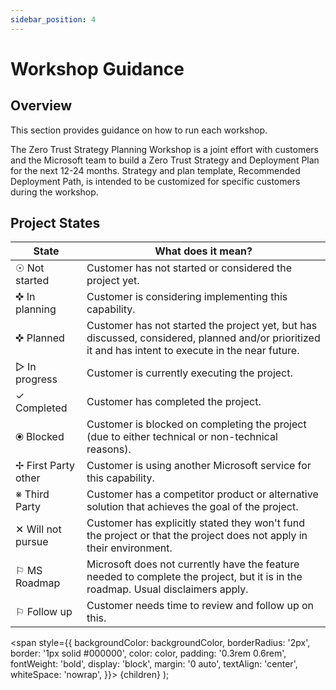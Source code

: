 ```yaml
---
sidebar_position: 4
---
```



# Workshop Guidance

## Overview

This section provides guidance on how to run each workshop.

The Zero Trust Strategy Planning Workshop is a joint effort with customers and the Microsoft team to build a Zero Trust Strategy and Deployment Plan for the next 12-24 months. Strategy and plan template, Recommended Deployment Path, is intended to be customized for specific customers during the workshop.

## Project States

|State|What does it mean?|
|--|--|
|<Highlight backgroundColor="#000000" color="#fff">☉ Not started</Highlight>| Customer has not started or considered the project yet.|
|<Highlight backgroundColor="#bdd7ee" color="#000000">✜ In planning</Highlight>| Customer is considering implementing this capability.|
|<Highlight backgroundColor="#76d6ff" color="#000000">✜ Planned</Highlight>| Customer has not started the project yet, but has discussed, considered, planned and/or prioritized it and has intent to execute in the near future.|
|<Highlight backgroundColor="#d5fc79" color="#000000">▷ In progress</Highlight>| Customer is currently executing the project.|
|<Highlight backgroundColor="#76fb79" color="#000000">✓ Completed</Highlight>| Customer has completed the project.|
|<Highlight backgroundColor="#f6f3dc" color="#e80208">⦿ Blocked</Highlight>| Customer is blocked on completing the project (due to either technical or non-technical reasons).|
|<Highlight backgroundColor="#4696ff" color="#fff">✢ First Party other</Highlight>| Customer is using another Microsoft service for this capability.|
|<Highlight backgroundColor="#dad2e9" color="#000000">※ Third Party</Highlight>| Customer has a competitor product or alternative solution that achieves the goal of the project.|
|<Highlight backgroundColor="#b5a7d7" color="#000000">✕ Will not pursue</Highlight>| Customer has explicitly stated they won't fund the project or that the project does not apply in their environment.|
|<Highlight backgroundColor="#4696ff" color="#fff">⚐ MS Roadmap</Highlight>| Microsoft does not currently have the feature needed to complete the project, but it is in the roadmap. Usual disclaimers apply.|
|<Highlight backgroundColor="#4ba0ff" color="#000000">⚐ Follow up</Highlight>| Customer needs time to review and follow up on this.|


<DocCardList />

  <span
    style={{
      backgroundColor: backgroundColor,
      borderRadius: '2px',
      border: '1px solid #000000',
      color: color,
      padding: '0.3rem 0.6rem',
      fontWeight: 'bold',
      display: 'block',
      margin: '0 auto',
      textAlign: 'center',
      whiteSpace: 'nowrap',
    }}>
    {children}
  </span>
);